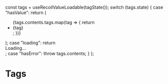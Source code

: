 

  const tags = useRecoilValueLoadable(tagState());
  switch (tags.state) {
    case "hasValue":
      return (
        <ul>
          {tags.contents.tags.map(tag => {
            return <li key={tag}>{tag}</li>;
          })}
        </ul>
      );
    case "loading":
      return <div>Loading...</div>;
    case "hasError":
      throw tags.contents;
  }
};

# Tags

<Tags />
